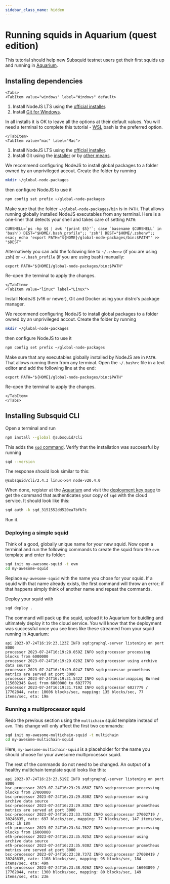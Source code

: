 ```yaml
---
sidebar_class_name: hidden
---
```



# Running squids in Aquarium (quest edition)

This tutorial should help new Subsquid testnet users get their first squids up and running in [Aquarium](https://app.subsquid.io/).

## Installing dependencies

```mdx-code-block
<Tabs>
<TabItem value="windows" label="Windows" default>
```
1. Install NodeJS LTS using the [official installer](https://nodejs.org/en/download).
2. Install [Git for Windows](https://git-scm.com/download/win).

In all installs it is OK to leave all the options at their default values. You will need a terminal to complete this tutorial - [WSL](https://learn.microsoft.com/en-us/windows/wsl/install) bash is the preferred option.
```mdx-code-block
</TabItem>
<TabItem value="mac" label="Mac">
```
1. Install NodeJS LTS using the [official installer](https://nodejs.org/en/download).
2. Install Git using the [installer](https://sourceforge.net/projects/git-osx-installer/) or by [other means](https://git-scm.com/download/mac).

We recommend configuring NodeJS to install global packages to a folder owned by an unprivileged accout. Create the folder by running
```bash
mkdir ~/global-node-packages
```
then configure NodeJS to use it
```bash
npm config set prefix ~/global-node-packages
```
Make sure that the folder `~/global-node-packages/bin` is in `PATH`. That allows running globally installed NodeJS executables from any terminal. Here is a one-liner that detects your shell and takes care of setting `PATH`:
```
CURSHELL=`ps -hp $$ | awk '{print $5}'`; case `basename $CURSHELL` in 'bash') DEST="$HOME/.bash_profile";; 'zsh') DEST="$HOME/.zshenv";; esac; echo 'export PATH="${HOME}/global-node-packages/bin:$PATH"' >> "$DEST"
```
Alternatively you can add the following line to `~/.zshenv` (if you are using zsh) or `~/.bash_profile` (if you are using bash) manually:
```
export PATH="${HOME}/global-node-packages/bin:$PATH"
```

Re-open the terminal to apply the changes.

```mdx-code-block
</TabItem>
<TabItem value="linux" label="Linux">
```
Install NodeJS (v16 or newer), Git and Docker using your distro's package manager.

We recommend configuring NodeJS to install global packages to a folder owned by an unprivileged accout. Create the folder by running
```bash
mkdir ~/global-node-packages
```
then configure NodeJS to use it
```bash
npm config set prefix ~/global-node-packages
```
Make sure that any executables globally installed by NodeJS are in `PATH`. That allows running them from any terminal. Open the `~/.bashrc` file in a text editor and add the following line
at the end:
```
export PATH="${HOME}/global-node-packages/bin:$PATH"
```
Re-open the terminal to apply the changes.

```mdx-code-block
</TabItem>
</Tabs>
```

## Installing Subsquid CLI

Open a terminal and run
```bash
npm install --global @subsquid/cli
```
This adds the [`sqd` command](/squid-cli). Verify that the installation was successful by running
```bash
sqd --version
```
The response should look similar to this:
```
@subsquid/cli/2.4.3 linux-x64 node-v20.4.0
```
When done, register at the [Aquarium](https://app.subsquid.io/) and visit the [deployment key page](https://app.subsquid.io/profile/deployment-key) to get the command that authenticates your copy of `sqd` with the cloud service. It should look like this:

```bash
sqd auth -k sqd_3151552dd520ea7bfb7c
```
Run it.

### Deploying a simple squid

Think of a good, globally unique name for your new squid. Now open a terminal and run the following commands to create the squid from the `evm` template and enter its folder:
```bash
sqd init my-awesome-squid -t evm
cd my-awesome-squid
```
Replace `my-awesome-squid` with the name you chose for your squid. If a squid with that name already exists, the first command will throw an error; if that happens simply think of another name and repeat the commands.

Deploy your squid with
```bash
sqd deploy .
```
The command will pack up the squid, upload it to Aquarium for buidling and ultimately deploy it to the cloud service. You will know that the deployment was successful once you see lines like these streamed from your squid running in Aquarium:
```
api 2023-07-24T16:19:23.123Z INFO sqd:graphql-server listening on port 8080
processor 2023-07-24T16:19:28.059Z INFO sqd:processor processing blocks from 6000000
processor 2023-07-24T16:19:29.020Z INFO sqd:processor using archive data source
processor 2023-07-24T16:19:29.024Z INFO sqd:processor prometheus metrics are served at port 3000
processor 2023-07-24T16:19:31.542Z INFO sqd:processor:mapping Burned 115602345 Gwei from 6000000 to 6027779
processor 2023-07-24T16:19:31.719Z INFO sqd:processor 6027779 / 17762844, rate: 10606 blocks/sec, mapping: 135 blocks/sec, 77 items/sec, eta: 19m
```

### Running a multiprocessor squid

Redo the previous section using the `multichain` squid template instead of `evm`. This change will only affect the first two commands:
```bash
sqd init my-awesome-multichain-squid -t multichain
cd my-awesome-multichain-squid
```
Here, `my-awesome-multichain-squid` is a placeholder for the name you should choose for your awesome multiprocessor squid.

The rest of the commands do not need to be changed. An output of a healthy multichain template squid looks like this:
```
api 2023-07-24T16:23:23.519Z INFO sqd:graphql-server listening on port 8080
bsc-processor 2023-07-24T16:23:28.858Z INFO sqd:processor processing blocks from 27000000
bsc-processor 2023-07-24T16:23:29.830Z INFO sqd:processor using archive data source
bsc-processor 2023-07-24T16:23:29.836Z INFO sqd:processor prometheus metrics are served at port 3000
bsc-processor 2023-07-24T16:23:33.735Z INFO sqd:processor 27002719 / 30246635, rate: 697 blocks/sec, mapping: 77 blocks/sec, 147 items/sec, eta: 1h 18m
eth-processor 2023-07-24T16:23:34.762Z INFO sqd:processor processing blocks from 16000000
eth-processor 2023-07-24T16:23:35.925Z INFO sqd:processor using archive data source
eth-processor 2023-07-24T16:23:35.930Z INFO sqd:processor prometheus metrics are served at port 3000
bsc-processor 2023-07-24T16:23:38.737Z INFO sqd:processor 27008419 / 30246635, rate: 1108 blocks/sec, mapping: 95 blocks/sec, 184 items/sec, eta: 49m
eth-processor 2023-07-24T16:23:38.926Z INFO sqd:processor 16003899 / 17762844, rate: 1300 blocks/sec, mapping: 80 blocks/sec, 149 items/sec, eta: 23m
```
